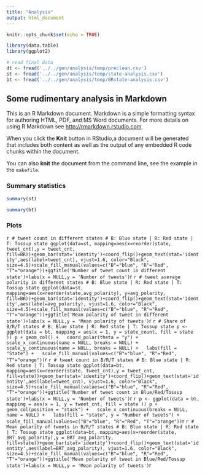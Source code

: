 ```yaml
---
title: "Analysis"
output: html_document
---
```


```r
knitr::opts_chunk$set(echo = TRUE)

library(data.table)
library(ggplot2)

# read final data
dt <- fread('../../gen/analysis/temp/preclean.csv')
st <- fread('../../gen/analysis/temp/state-analysis.csv')
bt <- fread('../../gen/analysis/temp/BRstate-analysis.csv')
```

## Some rudimentary analysis in Markdown

This is an R Markdown document. Markdown is a simple formatting syntax for authoring HTML, PDF, and MS Word documents. For more details on using R Markdown see <http://rmarkdown.rstudio.com>.

When you click the **Knit** button in RStudio,a document will be generated that includes both content as well as the output of any embedded R code chunks within the document. 

You can also **knit** the document from the command line, see the example in the `makefile`.


### Summary statistics

```r
summary(st)
```

```r
summary(bt)
```


### Plots

```r
# tweet count in different states
# B: Blue state | R: Red state | T: Tossup state
ggplot(data=st, mapping=aes(x=reorder(state, tweet_cnt),y = tweet_cnt, fill=BR))+geom_bar(stat='identity')+coord_flip()+geom_text(stat='identity',aes(label=tweet_cnt), vjust=1.6, color="Black", size=4.5)+scale_fill_manual(values=c("B"="blue", "R"="Red", "T"="orange"))+ggtitle('Number of tweet count in different state')+labs(x = NULL,y = 'Number of tweets')
```r

```r
# tweet average polarity in different states
# B: Blue state | R: Red state | T: Tossup state
ggplot(data=st, mapping=aes(x=reorder(state,avg_polarity), y=avg_polarity, fill=BR))+geom_bar(stat='identity')+coord_flip()+geom_text(stat='identity',aes(label=avg_polarity), vjust=1.6, color="Black", size=4.5)+scale_fill_manual(values=c("B"="blue", "R"="Red", "T"="orange"))+ggtitle('Mean polarity of tweet in different state')+labs(x = NULL,y = 'Mean polarity of tweets')
```r

```r
# Share of B/R/T states
# B: Blue state | R: Red state | T: Tossup state
p <- ggplot(data = bt, mapping = aes(x = 1, y = state_count, fill = state ))
p + geom_col() +
  coord_polar(theta = "y") +
  scale_x_continuous(name = NULL, breaks = NULL) +
  scale_y_continuous(name = NULL, breaks = NULL) +
  labs(fill = "State") +
  scale_fill_manual(values=c("B"="blue", "R"="Red", "T"="orange"))
```r

```r
# tweet count in B/R/T states
# B: Blue state | R: Red state | T: Tossup state
ggplot(data=bt, mapping=aes(x=reorder(state, tweet_cnt),y = tweet_cnt, fill=state))+geom_bar(stat='identity')+coord_flip()+geom_text(stat='identity',aes(label=tweet_cnt), vjust=1.6, color="Black", size=4.5)+scale_fill_manual(values=c("B"="blue", "R"="Red", "T"="orange"))+ggtitle('Number of tweet count in Blue/Red/Tossup state')+labs(x = NULL,y = 'Number of tweets')
```r

```r
p <- ggplot(data = bt, mapping = aes(x = 1, y = tweet_cnt, fill = state ))
p + geom_col(position = "stack") +
  scale_x_continuous(breaks = NULL, name = NULL) +
  labs(fill = "state", y = "Number of tweets") +
  scale_fill_manual(values=c("B"="blue", "R"="Red", "T"="orange"))
```r

```r
# Mean polarity of tweets in B/R/T states
# B: Blue state | R: Red state | T: Tossup state
ggplot(data=bt, mapping=aes(x=reorder(state, BRT_avg_polarity),y = BRT_avg_polarity, fill=state))+geom_bar(stat='identity')+coord_flip()+geom_text(stat='identity',aes(label=BRT_avg_polarity), vjust=1.6, color="Black", size=4.5)+scale_fill_manual(values=c("B"="blue", "R"="Red", "T"="orange"))+ggtitle('Mean polarity of tweet in Blue/Red/Tossup state')+labs(x = NULL,y = 'Mean polarity of tweets')
```r



